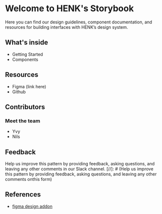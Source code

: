
<Meta title="Intro" />

# Welcome to HENK's Storybook

Here you can find our design guidelines, component documentation, and resources for building interfaces with HENK’s design system.

## What's inside

- Getting Started
- Components

## Resources
- Figma (link here)
- Github

## Contributors
### Meet the team
- Yvy
- Nils

## Feedback
Help us improve this pattern by providing feedback, asking questions, and leaving any other comments in our Slack channel.
[//]: # (Help us improve this pattern by providing feedback, asking questions, and leaving any other comments onthis form)

## References
- [figma design addon](https://pocka.github.io/storybook-addon-designs/?path=/story/docs-quick-start--page)